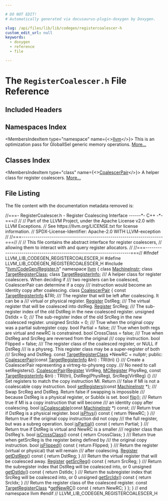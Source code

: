 ```yaml
---

# DO NOT EDIT!
# Automatically generated via docusaurus-plugin-doxygen by Doxygen.

slug: /api/files/lib/lib/codegen/registercoalescer-h
custom_edit_url: null
keywords:
  - doxygen
  - reference
  - file

---
```





# The `RegisterCoalescer.h` File Reference

<DoxygenPage pluginConfig={pluginConfig}>



## Included Headers

<IncludesList>
<IncludesListItem
  filePath="llvm/CodeGen/Register.h"
  permalink="/docs/api/files/include/include/llvm/include/llvm/codegen/register-h"
  isLocal="true" />
</IncludesList>

## Namespaces Index

<MembersIndex>

<MembersIndexItem
  type="namespace"
  name={<><a href="/docs/api/namespaces/llvm">llvm</a></>}>
This is an optimization pass for GlobalISel generic memory operations. <a href="/docs/api/namespaces/llvm/#details">More...</a>
</MembersIndexItem>

</MembersIndex>

## Classes Index

<MembersIndex>

<MembersIndexItem
  type="class"
  name={<><a href="/docs/api/classes/llvm/coalescerpair">CoalescerPair</a></>}>
A helper class for register coalescers. <a href="/docs/api/classes/llvm/coalescerpair/#details">More...</a>
</MembersIndexItem>

</MembersIndex>


## File Listing

The file content with the documentation metadata removed is:

<ProgramListing>

<Link id="l00001" /><CodeLine lineNumber="1"><Highlight kind="comment">//===- RegisterCoalescer.h - Register Coalescing Interface ------&#42;- C++ -&#42;-===//</Highlight><Highlight kind="normal"></Highlight></CodeLine>
<Link id="l00002" /><CodeLine lineNumber="2"><Highlight kind="normal"></Highlight><Highlight kind="comment">//</Highlight><Highlight kind="normal"></Highlight></CodeLine>
<Link id="l00003" /><CodeLine lineNumber="3"><Highlight kind="normal"></Highlight><Highlight kind="comment">// Part of the LLVM Project, under the Apache License v2.0 with LLVM Exceptions.</Highlight><Highlight kind="normal"></Highlight></CodeLine>
<Link id="l00004" /><CodeLine lineNumber="4"><Highlight kind="normal"></Highlight><Highlight kind="comment">// See https://llvm.org/LICENSE.txt for license information.</Highlight><Highlight kind="normal"></Highlight></CodeLine>
<Link id="l00005" /><CodeLine lineNumber="5"><Highlight kind="normal"></Highlight><Highlight kind="comment">// SPDX-License-Identifier: Apache-2.0 WITH LLVM-exception</Highlight><Highlight kind="normal"></Highlight></CodeLine>
<Link id="l00006" /><CodeLine lineNumber="6"><Highlight kind="normal"></Highlight><Highlight kind="comment">//</Highlight><Highlight kind="normal"></Highlight></CodeLine>
<Link id="l00007" /><CodeLine lineNumber="7"><Highlight kind="normal"></Highlight><Highlight kind="comment">//===----------------------------------------------------------------------===//</Highlight><Highlight kind="normal"></Highlight></CodeLine>
<Link id="l00008" /><CodeLine lineNumber="8"><Highlight kind="normal"></Highlight><Highlight kind="comment">//</Highlight><Highlight kind="normal"></Highlight></CodeLine>
<Link id="l00009" /><CodeLine lineNumber="9"><Highlight kind="normal"></Highlight><Highlight kind="comment">// This file contains the abstract interface for register coalescers,</Highlight><Highlight kind="normal"></Highlight></CodeLine>
<Link id="l00010" /><CodeLine lineNumber="10"><Highlight kind="normal"></Highlight><Highlight kind="comment">// allowing them to interact with and query register allocators.</Highlight><Highlight kind="normal"></Highlight></CodeLine>
<Link id="l00011" /><CodeLine lineNumber="11"><Highlight kind="normal"></Highlight><Highlight kind="comment">//</Highlight><Highlight kind="normal"></Highlight></CodeLine>
<Link id="l00012" /><CodeLine lineNumber="12"><Highlight kind="normal"></Highlight><Highlight kind="comment">//===----------------------------------------------------------------------===//</Highlight><Highlight kind="normal"></Highlight></CodeLine>
<Link id="l00013" /><CodeLine lineNumber="13"><Highlight kind="normal"></Highlight></CodeLine>
<Link id="l00014" /><CodeLine lineNumber="14"><Highlight kind="normal"></Highlight><Highlight kind="preprocessor">#ifndef LLVM&#95;LIB&#95;CODEGEN&#95;REGISTERCOALESCER&#95;H</Highlight><Highlight kind="normal"></Highlight></CodeLine>
<Link id="l00015" /><CodeLine lineNumber="15"><Highlight kind="normal"></Highlight><Highlight kind="preprocessor">#define LLVM&#95;LIB&#95;CODEGEN&#95;REGISTERCOALESCER&#95;H</Highlight><Highlight kind="normal"></Highlight></CodeLine>
<Link id="l00016" /><CodeLine lineNumber="16"><Highlight kind="normal"></Highlight></CodeLine>
<Link id="l00017" /><CodeLine lineNumber="17"><Highlight kind="normal"></Highlight><Highlight kind="preprocessor">#include &quot;<a href="/docs/api/files/include/include/llvm/include/llvm/codegen/register-h">llvm/CodeGen/Register.h</a>&quot;</Highlight><Highlight kind="normal"></Highlight></CodeLine>
<Link id="l00018" /><CodeLine lineNumber="18"><Highlight kind="normal"></Highlight></CodeLine>
<Link id="l00019" /><CodeLine lineNumber="19"><Highlight kind="normal"></Highlight><Highlight kind="keyword">namespace </Highlight><Highlight kind="normal"><a href="/docs/api/namespaces/llvm">llvm</a> &#123;</Highlight></CodeLine>
<Link id="l00020" /><CodeLine lineNumber="20"><Highlight kind="normal"></Highlight></CodeLine>
<Link id="l00021" /><CodeLine lineNumber="21"><Highlight kind="normal"></Highlight><Highlight kind="keyword">class </Highlight><Highlight kind="normal"><a href="/docs/api/classes/llvm/machineinstr">MachineInstr</a>;</Highlight></CodeLine>
<Link id="l00022" /><CodeLine lineNumber="22"><Highlight kind="normal"></Highlight><Highlight kind="keyword">class </Highlight><Highlight kind="normal"><a href="/docs/api/classes/llvm/targetregisterclass">TargetRegisterClass</a>;</Highlight></CodeLine>
<Link id="l00023" /><CodeLine lineNumber="23"><Highlight kind="normal"></Highlight><Highlight kind="keyword">class </Highlight><Highlight kind="normal"><a href="/docs/api/classes/llvm/targetregisterinfo">TargetRegisterInfo</a>;</Highlight></CodeLine>
<Link id="l00024" /><CodeLine lineNumber="24"><Highlight kind="normal"></Highlight><Highlight kind="comment"></Highlight></CodeLine>
<Link id="l00025" /><CodeLine lineNumber="25"><Highlight kind="comment">/// A helper class for register coalescers. When deciding if</Highlight></CodeLine>
<Link id="l00026" /><CodeLine lineNumber="26"><Highlight kind="comment">/// two registers can be coalesced, CoalescerPair can determine if a copy</Highlight></CodeLine>
<Link id="l00027" /><CodeLine lineNumber="27"><Highlight kind="comment">/// instruction would become an identity copy after coalescing.</Highlight><Highlight kind="normal"></Highlight></CodeLine>
<Link id="l00028" /><CodeLine lineNumber="28" lineLink="/docs/api/classes/llvm/coalescerpair"><Highlight kind="normal"></Highlight><Highlight kind="keyword">class </Highlight><Highlight kind="normal"><a href="/docs/api/classes/llvm/coalescerpair/#aaa013d67c62eb366965c005c68c40728">CoalescerPair</a> &#123;</Highlight></CodeLine>
<Link id="l00029" /><CodeLine lineNumber="29"><Highlight kind="normal">  </Highlight><Highlight kind="keyword">const</Highlight><Highlight kind="normal"> <a href="/docs/api/classes/llvm/targetregisterinfo">TargetRegisterInfo</a> &amp;TRI;</Highlight></CodeLine>
<Link id="l00030" /><CodeLine lineNumber="30"><Highlight kind="normal"></Highlight><Highlight kind="comment"></Highlight></CodeLine>
<Link id="l00031" /><CodeLine lineNumber="31"><Highlight kind="comment">  /// The register that will be left after coalescing. It can be a</Highlight></CodeLine>
<Link id="l00032" /><CodeLine lineNumber="32"><Highlight kind="comment">  /// virtual or physical register.</Highlight><Highlight kind="normal"></Highlight></CodeLine>
<Link id="l00033" /><CodeLine lineNumber="33"><Highlight kind="normal">  <a href="/docs/api/classes/llvm/register">Register</a> DstReg;</Highlight></CodeLine>
<Link id="l00034" /><CodeLine lineNumber="34"><Highlight kind="normal"></Highlight><Highlight kind="comment"></Highlight></CodeLine>
<Link id="l00035" /><CodeLine lineNumber="35"><Highlight kind="comment">  /// The virtual register that will be coalesced into dstReg.</Highlight><Highlight kind="normal"></Highlight></CodeLine>
<Link id="l00036" /><CodeLine lineNumber="36"><Highlight kind="normal">  <a href="/docs/api/classes/llvm/register">Register</a> SrcReg;</Highlight></CodeLine>
<Link id="l00037" /><CodeLine lineNumber="37"><Highlight kind="normal"></Highlight><Highlight kind="comment"></Highlight></CodeLine>
<Link id="l00038" /><CodeLine lineNumber="38"><Highlight kind="comment">  /// The sub-register index of the old DstReg in the new coalesced register.</Highlight><Highlight kind="normal"></Highlight></CodeLine>
<Link id="l00039" /><CodeLine lineNumber="39"><Highlight kind="normal">  </Highlight><Highlight kind="keywordtype">unsigned</Highlight><Highlight kind="normal"> DstIdx = 0;</Highlight></CodeLine>
<Link id="l00040" /><CodeLine lineNumber="40"><Highlight kind="normal"></Highlight><Highlight kind="comment"></Highlight></CodeLine>
<Link id="l00041" /><CodeLine lineNumber="41"><Highlight kind="comment">  /// The sub-register index of the old SrcReg in the new coalesced register.</Highlight><Highlight kind="normal"></Highlight></CodeLine>
<Link id="l00042" /><CodeLine lineNumber="42"><Highlight kind="normal">  </Highlight><Highlight kind="keywordtype">unsigned</Highlight><Highlight kind="normal"> SrcIdx = 0;</Highlight></CodeLine>
<Link id="l00043" /><CodeLine lineNumber="43"><Highlight kind="normal"></Highlight><Highlight kind="comment"></Highlight></CodeLine>
<Link id="l00044" /><CodeLine lineNumber="44"><Highlight kind="comment">  /// True when the original copy was a partial subregister copy.</Highlight><Highlight kind="normal"></Highlight></CodeLine>
<Link id="l00045" /><CodeLine lineNumber="45"><Highlight kind="normal">  </Highlight><Highlight kind="keywordtype">bool</Highlight><Highlight kind="normal"> Partial = </Highlight><Highlight kind="keyword">false</Highlight><Highlight kind="normal">;</Highlight></CodeLine>
<Link id="l00046" /><CodeLine lineNumber="46"><Highlight kind="normal"></Highlight><Highlight kind="comment"></Highlight></CodeLine>
<Link id="l00047" /><CodeLine lineNumber="47"><Highlight kind="comment">  /// True when both regs are virtual and newRC is constrained.</Highlight><Highlight kind="normal"></Highlight></CodeLine>
<Link id="l00048" /><CodeLine lineNumber="48"><Highlight kind="normal">  </Highlight><Highlight kind="keywordtype">bool</Highlight><Highlight kind="normal"> CrossClass = </Highlight><Highlight kind="keyword">false</Highlight><Highlight kind="normal">;</Highlight></CodeLine>
<Link id="l00049" /><CodeLine lineNumber="49"><Highlight kind="normal"></Highlight><Highlight kind="comment"></Highlight></CodeLine>
<Link id="l00050" /><CodeLine lineNumber="50"><Highlight kind="comment">  /// True when DstReg and SrcReg are reversed from the original</Highlight></CodeLine>
<Link id="l00051" /><CodeLine lineNumber="51"><Highlight kind="comment">  /// copy instruction.</Highlight><Highlight kind="normal"></Highlight></CodeLine>
<Link id="l00052" /><CodeLine lineNumber="52"><Highlight kind="normal">  </Highlight><Highlight kind="keywordtype">bool</Highlight><Highlight kind="normal"> Flipped = </Highlight><Highlight kind="keyword">false</Highlight><Highlight kind="normal">;</Highlight></CodeLine>
<Link id="l00053" /><CodeLine lineNumber="53"><Highlight kind="normal"></Highlight><Highlight kind="comment"></Highlight></CodeLine>
<Link id="l00054" /><CodeLine lineNumber="54"><Highlight kind="comment">  /// The register class of the coalesced register, or NULL if DstReg</Highlight></CodeLine>
<Link id="l00055" /><CodeLine lineNumber="55"><Highlight kind="comment">  /// is a physreg. This register class may be a super-register of both</Highlight></CodeLine>
<Link id="l00056" /><CodeLine lineNumber="56"><Highlight kind="comment">  /// SrcReg and DstReg.</Highlight><Highlight kind="normal"></Highlight></CodeLine>
<Link id="l00057" /><CodeLine lineNumber="57"><Highlight kind="normal">  </Highlight><Highlight kind="keyword">const</Highlight><Highlight kind="normal"> <a href="/docs/api/classes/llvm/targetregisterclass">TargetRegisterClass</a> &#42;NewRC = </Highlight><Highlight kind="keyword">nullptr</Highlight><Highlight kind="normal">;</Highlight></CodeLine>
<Link id="l00058" /><CodeLine lineNumber="58"><Highlight kind="normal"></Highlight></CodeLine>
<Link id="l00059" /><CodeLine lineNumber="59"><Highlight kind="normal"></Highlight><Highlight kind="keyword">public</Highlight><Highlight kind="normal">:</Highlight></CodeLine>
<Link id="l00060" /><CodeLine lineNumber="60" lineLink="/docs/api/classes/llvm/coalescerpair/#aaa013d67c62eb366965c005c68c40728"><Highlight kind="normal">  <a href="/docs/api/classes/llvm/coalescerpair/#aaa013d67c62eb366965c005c68c40728">CoalescerPair</a>(</Highlight><Highlight kind="keyword">const</Highlight><Highlight kind="normal"> <a href="/docs/api/classes/llvm/targetregisterinfo">TargetRegisterInfo</a> &amp;tri) : TRI(tri) &#123;&#125;</Highlight></CodeLine>
<Link id="l00061" /><CodeLine lineNumber="61"><Highlight kind="normal"></Highlight><Highlight kind="comment"></Highlight></CodeLine>
<Link id="l00062" /><CodeLine lineNumber="62"><Highlight kind="comment">  /// Create a CoalescerPair representing a virtreg-to-physreg copy.</Highlight></CodeLine>
<Link id="l00063" /><CodeLine lineNumber="63"><Highlight kind="comment">  /// No need to call setRegisters().</Highlight><Highlight kind="normal"></Highlight></CodeLine>
<Link id="l00064" /><CodeLine lineNumber="64" lineLink="/docs/api/classes/llvm/coalescerpair/#abf17891df4552960f7cad19b8ca82b62"><Highlight kind="normal">  <a href="/docs/api/classes/llvm/coalescerpair/#abf17891df4552960f7cad19b8ca82b62">CoalescerPair</a>(<a href="/docs/api/classes/llvm/register">Register</a> VirtReg, <a href="/docs/api/classes/llvm/mcregister">MCRegister</a> PhysReg,</Highlight></CodeLine>
<Link id="l00065" /><CodeLine lineNumber="65"><Highlight kind="normal">                </Highlight><Highlight kind="keyword">const</Highlight><Highlight kind="normal"> <a href="/docs/api/classes/llvm/targetregisterinfo">TargetRegisterInfo</a> &amp;tri)</Highlight></CodeLine>
<Link id="l00066" /><CodeLine lineNumber="66"><Highlight kind="normal">      : TRI(tri), DstReg(PhysReg), SrcReg(VirtReg) &#123;&#125;</Highlight></CodeLine>
<Link id="l00067" /><CodeLine lineNumber="67"><Highlight kind="normal"></Highlight><Highlight kind="comment"></Highlight></CodeLine>
<Link id="l00068" /><CodeLine lineNumber="68"><Highlight kind="comment">  /// Set registers to match the copy instruction MI. Return</Highlight></CodeLine>
<Link id="l00069" /><CodeLine lineNumber="69"><Highlight kind="comment">  /// false if MI is not a coalescable copy instruction.</Highlight><Highlight kind="normal"></Highlight></CodeLine>
<Link id="l00070" /><CodeLine lineNumber="70"><Highlight kind="normal">  </Highlight><Highlight kind="keywordtype">bool</Highlight><Highlight kind="normal"> <a href="/docs/api/classes/llvm/coalescerpair/#acf12cb8b07d5443c8777257d1b9a1dc7">setRegisters</a>(</Highlight><Highlight kind="keyword">const</Highlight><Highlight kind="normal"> <a href="/docs/api/classes/llvm/machineinstr">MachineInstr</a> &#42;);</Highlight></CodeLine>
<Link id="l00071" /><CodeLine lineNumber="71"><Highlight kind="normal"></Highlight><Highlight kind="comment"></Highlight></CodeLine>
<Link id="l00072" /><CodeLine lineNumber="72"><Highlight kind="comment">  /// Swap SrcReg and DstReg. Return false if swapping is impossible</Highlight></CodeLine>
<Link id="l00073" /><CodeLine lineNumber="73"><Highlight kind="comment">  /// because DstReg is a physical register, or SubIdx is set.</Highlight><Highlight kind="normal"></Highlight></CodeLine>
<Link id="l00074" /><CodeLine lineNumber="74"><Highlight kind="normal">  </Highlight><Highlight kind="keywordtype">bool</Highlight><Highlight kind="normal"> <a href="/docs/api/classes/llvm/coalescerpair/#a46ebf2b548d5b38599073fe56b75bec0">flip</a>();</Highlight></CodeLine>
<Link id="l00075" /><CodeLine lineNumber="75"><Highlight kind="normal"></Highlight><Highlight kind="comment"></Highlight></CodeLine>
<Link id="l00076" /><CodeLine lineNumber="76"><Highlight kind="comment">  /// Return true if MI is a copy instruction that will become</Highlight></CodeLine>
<Link id="l00077" /><CodeLine lineNumber="77"><Highlight kind="comment">  /// an identity copy after coalescing.</Highlight><Highlight kind="normal"></Highlight></CodeLine>
<Link id="l00078" /><CodeLine lineNumber="78"><Highlight kind="normal">  </Highlight><Highlight kind="keywordtype">bool</Highlight><Highlight kind="normal"> <a href="/docs/api/classes/llvm/coalescerpair/#aa94992e6e4022b1175f8015cde4e60b9">isCoalescable</a>(</Highlight><Highlight kind="keyword">const</Highlight><Highlight kind="normal"> <a href="/docs/api/classes/llvm/machineinstr">MachineInstr</a> &#42;) </Highlight><Highlight kind="keyword">const</Highlight><Highlight kind="normal">;</Highlight></CodeLine>
<Link id="l00079" /><CodeLine lineNumber="79"><Highlight kind="normal"></Highlight><Highlight kind="comment"></Highlight></CodeLine>
<Link id="l00080" /><CodeLine lineNumber="80"><Highlight kind="comment">  /// Return true if DstReg is a physical register.</Highlight><Highlight kind="normal"></Highlight></CodeLine>
<Link id="l00081" /><CodeLine lineNumber="81" lineLink="/docs/api/classes/llvm/coalescerpair/#a482f72c011676e20369df64071b8ed78"><Highlight kind="normal">  </Highlight><Highlight kind="keywordtype">bool</Highlight><Highlight kind="normal"> <a href="/docs/api/classes/llvm/coalescerpair/#a482f72c011676e20369df64071b8ed78">isPhys</a>()</Highlight><Highlight kind="keyword"> const </Highlight><Highlight kind="normal">&#123; </Highlight><Highlight kind="keywordflow">return</Highlight><Highlight kind="normal"> !NewRC; &#125;</Highlight></CodeLine>
<Link id="l00082" /><CodeLine lineNumber="82"><Highlight kind="normal"></Highlight><Highlight kind="comment"></Highlight></CodeLine>
<Link id="l00083" /><CodeLine lineNumber="83"><Highlight kind="comment">  /// Return true if the original copy instruction did not copy</Highlight></CodeLine>
<Link id="l00084" /><CodeLine lineNumber="84"><Highlight kind="comment">  /// the full register, but was a subreg operation.</Highlight><Highlight kind="normal"></Highlight></CodeLine>
<Link id="l00085" /><CodeLine lineNumber="85" lineLink="/docs/api/classes/llvm/coalescerpair/#a40c42cd26b1b685f9b48eb6ecc2292ca"><Highlight kind="normal">  </Highlight><Highlight kind="keywordtype">bool</Highlight><Highlight kind="normal"> <a href="/docs/api/classes/llvm/coalescerpair/#a40c42cd26b1b685f9b48eb6ecc2292ca">isPartial</a>()</Highlight><Highlight kind="keyword"> const </Highlight><Highlight kind="normal">&#123; </Highlight><Highlight kind="keywordflow">return</Highlight><Highlight kind="normal"> Partial; &#125;</Highlight></CodeLine>
<Link id="l00086" /><CodeLine lineNumber="86"><Highlight kind="normal"></Highlight><Highlight kind="comment"></Highlight></CodeLine>
<Link id="l00087" /><CodeLine lineNumber="87"><Highlight kind="comment">  /// Return true if DstReg is virtual and NewRC is a smaller</Highlight></CodeLine>
<Link id="l00088" /><CodeLine lineNumber="88"><Highlight kind="comment">  /// register class than DstReg&#39;s.</Highlight><Highlight kind="normal"></Highlight></CodeLine>
<Link id="l00089" /><CodeLine lineNumber="89" lineLink="/docs/api/classes/llvm/coalescerpair/#a51b0e53d4cf5d0e50a02e2db7a4f2d28"><Highlight kind="normal">  </Highlight><Highlight kind="keywordtype">bool</Highlight><Highlight kind="normal"> <a href="/docs/api/classes/llvm/coalescerpair/#a51b0e53d4cf5d0e50a02e2db7a4f2d28">isCrossClass</a>()</Highlight><Highlight kind="keyword"> const </Highlight><Highlight kind="normal">&#123; </Highlight><Highlight kind="keywordflow">return</Highlight><Highlight kind="normal"> CrossClass; &#125;</Highlight></CodeLine>
<Link id="l00090" /><CodeLine lineNumber="90"><Highlight kind="normal"></Highlight><Highlight kind="comment"></Highlight></CodeLine>
<Link id="l00091" /><CodeLine lineNumber="91"><Highlight kind="comment">  /// Return true when getSrcReg is the register being defined by</Highlight></CodeLine>
<Link id="l00092" /><CodeLine lineNumber="92"><Highlight kind="comment">  /// the original copy instruction.</Highlight><Highlight kind="normal"></Highlight></CodeLine>
<Link id="l00093" /><CodeLine lineNumber="93" lineLink="/docs/api/classes/llvm/coalescerpair/#a3204a960879abea13e886095a0638127"><Highlight kind="normal">  </Highlight><Highlight kind="keywordtype">bool</Highlight><Highlight kind="normal"> <a href="/docs/api/classes/llvm/coalescerpair/#a3204a960879abea13e886095a0638127">isFlipped</a>()</Highlight><Highlight kind="keyword"> const </Highlight><Highlight kind="normal">&#123; </Highlight><Highlight kind="keywordflow">return</Highlight><Highlight kind="normal"> Flipped; &#125;</Highlight></CodeLine>
<Link id="l00094" /><CodeLine lineNumber="94"><Highlight kind="normal"></Highlight><Highlight kind="comment"></Highlight></CodeLine>
<Link id="l00095" /><CodeLine lineNumber="95"><Highlight kind="comment">  /// Return the register (virtual or physical) that will remain</Highlight></CodeLine>
<Link id="l00096" /><CodeLine lineNumber="96"><Highlight kind="comment">  /// after coalescing.</Highlight><Highlight kind="normal"></Highlight></CodeLine>
<Link id="l00097" /><CodeLine lineNumber="97" lineLink="/docs/api/classes/llvm/coalescerpair/#aa72ddffcaae30a5d3a6dabbb56730af7"><Highlight kind="normal">  <a href="/docs/api/classes/llvm/register">Register</a> <a href="/docs/api/classes/llvm/coalescerpair/#aa72ddffcaae30a5d3a6dabbb56730af7">getDstReg</a>()</Highlight><Highlight kind="keyword"> const </Highlight><Highlight kind="normal">&#123; </Highlight><Highlight kind="keywordflow">return</Highlight><Highlight kind="normal"> DstReg; &#125;</Highlight></CodeLine>
<Link id="l00098" /><CodeLine lineNumber="98"><Highlight kind="normal"></Highlight><Highlight kind="comment"></Highlight></CodeLine>
<Link id="l00099" /><CodeLine lineNumber="99"><Highlight kind="comment">  /// Return the virtual register that will be coalesced away.</Highlight><Highlight kind="normal"></Highlight></CodeLine>
<Link id="l00100" /><CodeLine lineNumber="100" lineLink="/docs/api/classes/llvm/coalescerpair/#adfcfaf1c9119cdf3e897cf6beb8dbbab"><Highlight kind="normal">  <a href="/docs/api/classes/llvm/register">Register</a> <a href="/docs/api/classes/llvm/coalescerpair/#adfcfaf1c9119cdf3e897cf6beb8dbbab">getSrcReg</a>()</Highlight><Highlight kind="keyword"> const </Highlight><Highlight kind="normal">&#123; </Highlight><Highlight kind="keywordflow">return</Highlight><Highlight kind="normal"> SrcReg; &#125;</Highlight></CodeLine>
<Link id="l00101" /><CodeLine lineNumber="101"><Highlight kind="normal"></Highlight><Highlight kind="comment"></Highlight></CodeLine>
<Link id="l00102" /><CodeLine lineNumber="102"><Highlight kind="comment">  /// Return the subregister index that DstReg will be coalesced into, or 0</Highlight><Highlight kind="normal"></Highlight></CodeLine>
<Link id="l00103" /><CodeLine lineNumber="103" lineLink="/docs/api/classes/llvm/coalescerpair/#a2f9ef77c6729d00fb212b2166aeca293"><Highlight kind="normal">  </Highlight><Highlight kind="keywordtype">unsigned</Highlight><Highlight kind="normal"> <a href="/docs/api/classes/llvm/coalescerpair/#a2f9ef77c6729d00fb212b2166aeca293">getDstIdx</a>()</Highlight><Highlight kind="keyword"> const </Highlight><Highlight kind="normal">&#123; </Highlight><Highlight kind="keywordflow">return</Highlight><Highlight kind="normal"> DstIdx; &#125;</Highlight></CodeLine>
<Link id="l00104" /><CodeLine lineNumber="104"><Highlight kind="normal"></Highlight><Highlight kind="comment"></Highlight></CodeLine>
<Link id="l00105" /><CodeLine lineNumber="105"><Highlight kind="comment">  /// Return the subregister index that SrcReg will be coalesced into, or 0</Highlight><Highlight kind="normal"></Highlight></CodeLine>
<Link id="l00106" /><CodeLine lineNumber="106" lineLink="/docs/api/classes/llvm/coalescerpair/#ad845a1a2a2239f0b62f818d88a875c89"><Highlight kind="normal">  </Highlight><Highlight kind="keywordtype">unsigned</Highlight><Highlight kind="normal"> <a href="/docs/api/classes/llvm/coalescerpair/#ad845a1a2a2239f0b62f818d88a875c89">getSrcIdx</a>()</Highlight><Highlight kind="keyword"> const </Highlight><Highlight kind="normal">&#123; </Highlight><Highlight kind="keywordflow">return</Highlight><Highlight kind="normal"> SrcIdx; &#125;</Highlight></CodeLine>
<Link id="l00107" /><CodeLine lineNumber="107"><Highlight kind="normal"></Highlight><Highlight kind="comment"></Highlight></CodeLine>
<Link id="l00108" /><CodeLine lineNumber="108"><Highlight kind="comment">  /// Return the register class of the coalesced register.</Highlight><Highlight kind="normal"></Highlight></CodeLine>
<Link id="l00109" /><CodeLine lineNumber="109" lineLink="/docs/api/classes/llvm/coalescerpair/#ac9f260c963fc6dac4d8f4440bb17e5c7"><Highlight kind="normal">  </Highlight><Highlight kind="keyword">const</Highlight><Highlight kind="normal"> <a href="/docs/api/classes/llvm/targetregisterclass">TargetRegisterClass</a> &#42;<a href="/docs/api/classes/llvm/coalescerpair/#ac9f260c963fc6dac4d8f4440bb17e5c7">getNewRC</a>()</Highlight><Highlight kind="keyword"> const </Highlight><Highlight kind="normal">&#123; </Highlight><Highlight kind="keywordflow">return</Highlight><Highlight kind="normal"> NewRC; &#125;</Highlight></CodeLine>
<Link id="l00110" /><CodeLine lineNumber="110"><Highlight kind="normal">&#125;;</Highlight></CodeLine>
<Link id="l00111" /><CodeLine lineNumber="111"><Highlight kind="normal"></Highlight></CodeLine>
<Link id="l00112" /><CodeLine lineNumber="112"><Highlight kind="normal">&#125; </Highlight><Highlight kind="comment">// end namespace llvm</Highlight><Highlight kind="normal"></Highlight></CodeLine>
<Link id="l00113" /><CodeLine lineNumber="113"><Highlight kind="normal"></Highlight></CodeLine>
<Link id="l00114" /><CodeLine lineNumber="114"><Highlight kind="normal"></Highlight><Highlight kind="preprocessor">#endif </Highlight><Highlight kind="comment">// LLVM&#95;LIB&#95;CODEGEN&#95;REGISTERCOALESCER&#95;H</Highlight><Highlight kind="normal"></Highlight></CodeLine>

</ProgramListing>

</DoxygenPage>
